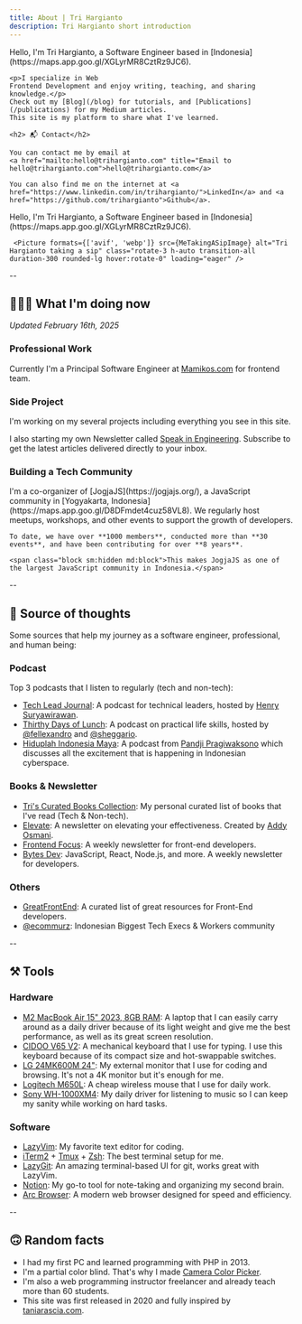 ```yaml
---
title: About | Tri Hargianto
description: Tri Hargianto short introduction
---
```



<div class="flex flex-col-reverse md:flex-row md:gap-8">
  <div class="w-full md:w-2/3">
    <p class="hidden md:block">Hello, I'm Tri Hargianto, a Software Engineer based in [Indonesia](https://maps.app.goo.gl/XGLyrMR8CztRz9JC6).</p>

    <p>I specialize in Web
    Frontend Development and enjoy writing, teaching, and sharing knowledge.</p>
    Check out my [Blog](/blog) for tutorials, and [Publications](/publications) for my Medium articles.
    This site is my platform to share what I've learned.

    <h2> 📬 Contact</h2>

    You can contact me by email at
    <a href="mailto:hello@trihargianto.com" title="Email to hello@trihargianto.com">hello@trihargianto.com</a>

    You can also find me on the internet at <a href="https://www.linkedin.com/in/trihargianto/">LinkedIn</a> and <a href="https://github.com/trihargianto">Github</a>.

  </div>

  <div class="w-full md:w-80">
    <p class="block md:hidden mb-10">Hello, I'm Tri Hargianto, a Software Engineer based in [Indonesia](https://maps.app.goo.gl/XGLyrMR8CztRz9JC6).</p>

     <Picture formats={['avif', 'webp']} src={MeTakingASipImage} alt="Tri Hargianto taking a sip" class="rotate-3 h-auto transition-all duration-300 rounded-lg hover:rotate-0" loading="eager" />

  </div>
</div>

--

## 👨🏻‍💻 What I'm doing now

_Updated February 16th, 2025_

### Professional Work

Currently I'm a Principal Software Engineer at [Mamikos.com](https://mamikos.com) for frontend
team.

### Side Project

I'm working on my several projects including everything you see in
this site.

I also starting my own Newsletter called [Speak in Engineering](https://speakengineering.substack.com/). Subscribe to get the latest articles delivered directly to your inbox.

### Building a Tech Community

<div class="flex flex-col lg:flex-row md:gap-8">
  <div class="w-full lg:w-1/3">
    <Picture
      src={JogjajsGroupImage}
      alt="JogjaJS Group"
      class="w-full h-auto rounded-lg my-4!"
      formats={['avif', 'webp']}
    />
  </div>
  <div class="w-full lg:w-2/3">
    I'm a co-organizer of [JogjaJS](https://jogjajs.org/), a JavaScript community in [Yogyakarta, Indonesia](https://maps.app.goo.gl/D8DFmdet4cuz58VL8). We regularly host meetups, workshops, and other events to support the growth of developers.

    To date, we have over **1000 members**, conducted more than **30 events**, and have been contributing for over **8 years**.

    <span class="block sm:hidden md:block">This makes JogjaJS as one of the largest JavaScript community in Indonesia.</span>

  </div>
</div>

--

## 🧠 Source of thoughts

Some sources that help my journey as a software engineer, professional, and human being:

### Podcast

Top 3 podcasts that I listen to regularly (tech and non-tech):

- [Tech Lead Journal](https://techleadjournal.dev/): A podcast for technical leaders, hosted by [Henry Suryawirawan](https://www.linkedin.com/in/henry-suryawirawan/).
- [Thirthy Days of Lunch](https://www.thirtydaysoflunch.com/): A podcast on practical life skills, hosted by [@fellexandro](https://www.instagram.com/fellexandro) and [@sheggario](https://www.instagram.com/sheggario/).
- [Hiduplah Indonesia Maya](https://open.noice.id/catalog/ab88f196-a8a2-4ec0-9272-c7f82e68f935): A podcast from [Pandji Pragiwaksono](https://www.instagram.com/pandji.pragiwaksono/?hl=en) which discusses all the excitement that is happening in Indonesian cyberspace.

### Books & Newsletter

- [Tri's Curated Books Collection](https://www.libib.com/u/trihargianto): My personal curated list of books that I've read (Tech & Non-tech).
- [Elevate](https://addyo.substack.com/): A newsletter on elevating your effectiveness. Created by [Addy Osmani](https://addyosmani.com/).
- [Frontend Focus](https://frontendfoc.us/): A weekly newsletter for front-end developers.
- [Bytes Dev](https://bytes.dev/): JavaScript, React, Node.js, and more. A weekly newsletter for developers.

### Others

- [GreatFrontEnd](https://greatfrontend.com): A curated list of great resources for Front-End developers.
- [@ecommurz](https://www.instagram.com/ecommurz/): Indonesian Biggest Tech Execs & Workers community

--

## ⚒️ Tools

### Hardware

- [M2 MacBook Air 15" 2023, 8GB RAM](https://www.apple.com/id/macbook-air/): A laptop that I can easily carry around as a daily driver because of its light weight and give me the best performance, as well as its great screen resolution.
- [CIDOO V65 V2](https://epomaker.com/products/cidoo-v65): A mechanical keyboard that I use for typing. I use this keyboard because of its compact size and hot-swappable switches.
- [LG 24MK600M 24"](https://www.lg.com/hk_en/monitors/fhd-qhd/24mk600m/): My external monitor that I use for coding and browsing. It's not a 4K monitor but it's enough for me.
- [Logitech M650L](https://www.logitech.com/id-id/products/mice/m650-signature-wireless-mouse.html): A cheap wireless mouse that I use for daily work.
- [Sony WH-1000XM4](https://www.sony.com/id/electronics/headband-headphones/wh-1000xm4): My daily driver for listening to music so I can keep my sanity while working on hard tasks.

### Software

- [LazyVim](https://www.lazyvim.org/): My favorite text editor for coding.
- [iTerm2](https://iterm2.com/) + [Tmux](https://github.com/tmux/tmux/wiki) + [Zsh](https://ohmyz.sh/): The best terminal setup for me.
- [LazyGit](https://github.com/jesseduffield/lazygit): An amazing terminal-based UI for git, works great with LazyVim.
- [Notion](https://www.notion.so/): My go-to tool for note-taking and organizing my second brain.
- [Arc Browser](https://arc.net/): A modern web browser designed for speed and efficiency.

--

## 🙃 Random facts

- I had my first PC and learned programming with PHP in 2013.
- I'm a partial color blind. That's why I made
  [Camera Color Picker](https://camera-color-picker.vercel.app/).
- I'm also a web programming instructor freelancer and already teach more than
  60 students.
- This site was first released in 2020 and fully inspired by
  [taniarascia.com](https://www.taniarascia.com/).
